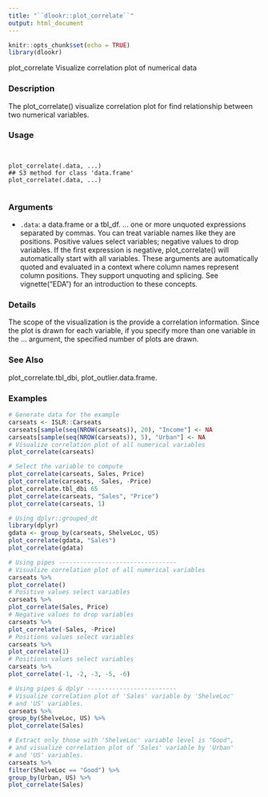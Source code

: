 ```yaml
---
title: "``dlookr::plot_correlate``"
output: html_document
---
```


```r
knitr::opts_chunk$set(echo = TRUE)
library(dlookr)
```

plot_correlate Visualize correlation plot of numerical data

### Description 

The plot_correlate() visualize correlation plot for find relationship between two numerical variables.

### Usage 
<pre><code>

plot_correlate(.data, ...)
## S3 method for class 'data.frame'
plot_correlate(.data, ...)

</code></pre>
### Arguments
 
* ``.data``: a data.frame or a tbl_df.
... one or more unquoted expressions separated by commas. You can treat variable
names like they are positions. Positive values select variables; negative values
to drop variables. If the first expression is negative, plot_correlate() will automatically
start with all variables. These arguments are automatically quoted and
evaluated in a context where column names represent column positions. They
support unquoting and splicing.
See vignette("EDA") for an introduction to these concepts.

### Details 

The scope of the visualization is the provide a correlation information. Since the plot is drawn for
each variable, if you specify more than one variable in the ... argument, the specified number of
plots are drawn.

### See Also
 
plot_correlate.tbl_dbi, plot_outlier.data.frame.

### Examples
```r

# Generate data for the example
carseats <- ISLR::Carseats
carseats[sample(seq(NROW(carseats)), 20), "Income"] <- NA
carseats[sample(seq(NROW(carseats)), 5), "Urban"] <- NA
# Visualize correlation plot of all numerical variables
plot_correlate(carseats)
```

```r
# Select the variable to compute
plot_correlate(carseats, Sales, Price)
plot_correlate(carseats, -Sales, -Price)
plot_correlate.tbl_dbi 65
plot_correlate(carseats, "Sales", "Price")
plot_correlate(carseats, 1)
```

```r
# Using dplyr::grouped_dt
library(dplyr)
gdata <- group_by(carseats, ShelveLoc, US)
plot_correlate(gdata, "Sales")
plot_correlate(gdata)
```

```r
# Using pipes ---------------------------------
# Visualize correlation plot of all numerical variables
carseats %>%
plot_correlate()
# Positive values select variables
carseats %>%
plot_correlate(Sales, Price)
# Negative values to drop variables
carseats %>%
plot_correlate(-Sales, -Price)
# Positions values select variables
carseats %>%
plot_correlate(1)
# Positions values select variables
carseats %>%
plot_correlate(-1, -2, -3, -5, -6)
```

```r
# Using pipes & dplyr -------------------------
# Visualize correlation plot of 'Sales' variable by 'ShelveLoc'
# and 'US' variables.
carseats %>%
group_by(ShelveLoc, US) %>%
plot_correlate(Sales)
```

```r
# Extract only those with 'ShelveLoc' variable level is "Good",
# and visualize correlation plot of 'Sales' variable by 'Urban'
# and 'US' variables.
carseats %>%
filter(ShelveLoc == "Good") %>%
group_by(Urban, US) %>%
plot_correlate(Sales)
```